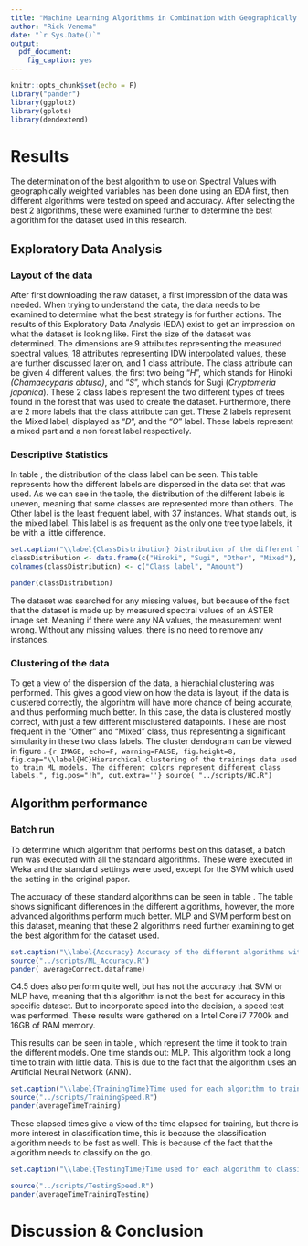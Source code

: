 ```yaml
---
title: "Machine Learning Algorithms in Combination with Geographically Weighted Variables"
author: "Rick Venema"
date: "`r Sys.Date()`"
output: 
  pdf_document:
    fig_caption: yes
---
```

```r
knitr::opts_chunk$set(echo = F)
library("pander")
library(ggplot2)
library(gplots)
library(dendextend)
```
\begin{abstract}
This paper extends the paper by Johnson et. al. 2012 \cite{Johnson12}, further examining different Machine Learning algorithms for ASTER image classifiction of forest types in a Japanese forest containing Sugi (\textit{Cryptomeria japonica}) and Hinoki (\textit{Chamaecyparis obtusa}) trees. This paper first looks into the dataset that was used in the original paper and tests different Machine Learning algorithms to create a model that can classify the different tree types quick and accurate. This has been done by using Weka, and the standard settings. Exept Support Vector Machines (SVMs), which has been set up with the settings used in the original paper.
\end{abstract}

\newpage

# Results
The determination of the best algorithm to use on Spectral Values with geographically weighted variables has been done using an EDA first, then different algorithms were tested on speed and accuracy. After selecting the best 2 algorithms, these were examined further to determine the best algorithm for the dataset used in this research.

## Exploratory Data Analysis
### Layout of the data
After first downloading the raw dataset, a first impression of the data was needed. When trying to understand the data, the data needs to be examined to determine what the best strategy is for further actions. The results of this Exploratory Data Analysis (EDA) exist to get an impression on what the dataset is looking like. First the size of the dataset was determined. The dimensions are 9 attributes representing the measured spectral values, 18 attributes representing IDW interpolated values, these are further discussed later on, and 1 class attribute. The class attribute can be given 4 different values, the first two being "*H*", which stands for Hinoki *(Chamaecyparis obtusa)*, and "*S*", which stands for Sugi (*Cryptomeria japonica*). These 2 class labels represent the two different types of trees found in the forest that was used to create the dataset. Furthermore, there are 2 more labels that the class attribute can get. These 2 labels represent the Mixed label, displayed as "*D*", and the "*O*" label. These labels represent a mixed part and a non forest label respectively.

### Descriptive Statistics
In table \ref{ClassDistribution}, the distribution of the class label can be seen. This table represents how the different labels are dispersed in the data set that was used. As we can see in the table, the distribution of the different labels is uneven, meaning that some classes are represented more than others. The Other label is the least frequent label, with 37 instances. What stands out, is the mixed label. This label is as frequent as the only one tree type labels, it be with a little difference. 

```r
set.caption("\\label{ClassDistribution} Distribution of the different labels of the Class attribute.")
classDistribution <- data.frame(c("Hinoki", "Sugi", "Other", "Mixed"), c(48, 59, 37, 54))
colnames(classDistribution) <- c("Class label", "Amount")

pander(classDistribution)

```

The dataset was searched for any missing values, but because of the fact that the dataset is made up by measured spectral values of an ASTER image set. Meaning if there were any NA values, the measurement went wrong. Without any missing values, there is no need to remove any instances. 


### Clustering of the data
To get a view of the dispersion of the data, a hierachial clustering was performed. This gives a good view on how the data is layout, if the data is clustered correctly, the algorihtm will have more chance of being accurate, and thus performing much better. In this case, the data is clustered mostly correct, with just a few different misclustered datapoints. These are most frequent in the "Other" and "Mixed" class, thus representing a significant simularity in these two class labels. The cluster dendogram can be viewed in figure \ref{ClassDistribution}. 
```{r IMAGE, echo=F, warning=FALSE, fig.height=8, fig.cap="\\label{HC}Hierarchical clustering of the trainings data used to train ML models. The different colors represent different class labels.", fig.pos="!h", out.extra=''}
source( "../scripts/HC.R")
```


\clearpage

## Algorithm performance
### Batch run
To determine which algorithm that performs best on this dataset, a batch run was executed with all the standard algorithms. These were executed in Weka and the standard settings were used, except for the SVM which used the setting in the original paper.

The accuracy of these standard algorithms can be seen in table \ref{Accuracy}. The table shows significant differences in the different algorithms, however, the more advanced algorithms perform much better. MLP and SVM perform best on this dataset, meaning that these 2 algorithms need further examining to get the best algorithm for the dataset used. 

```r
set.caption("\\label{Accuracy} Accuracy of the different algorithms with the trainings data used.")
source("../scripts/ML_Accuracy.R")
pander( averageCorrect.dataframe)
```

C4.5 does also perform quite well, but has not the accuracy that SVM or MLP have, meaning that this algorithm is not the best for accuracy in this specific dataset. But to incorporate speed into the decision, a speed test was performed. These results were gathered on a Intel Core i7 7700k and 16GB of RAM memory. 

This results can be seen in table \ref{TrainingTime}, which represent the time it took to train the different models. One time stands out: MLP. This algorithm took a long time to train with little data. This is due to the fact that the algorithm uses an Artificial Neural Network (ANN).
```r
set.caption("\\label{TrainingTime}Time used for each algorithm to train the algorithm")
source("../scripts/TrainingSpeed.R")
pander(averageTimeTraining)

```

These elapsed times give a view of the time elapsed for training, but there is more interest in classification time, this is because the classification algorithm needs to be fast as well. This is because of the fact that the algorithm needs to classify on the go. 

```r
set.caption("\\label{TestingTime}Time used for each algorithm to classify new instances")

source("../scripts/TestingSpeed.R")
pander(averageTimeTrainingTesting)

```



# Discussion & Conclusion



\clearpage

\begin{thebibliography}{9}

\bibitem{Johnson12}
Johnson, B., Tateishi, R., Xie, Z., 2012. \textit{Using geographically-weighted variables for image classification. Remote Sensing Letters}, 3 (6), 491-499.

\bibitem{Dataset}
\textit{Forest type mapping Data Set} Retrieved September 11, 2018, from https://archive.ics.uci.edu/ml/datasets/Forest+type+mapping

\bibitem{PCA}
\textit{ Introduction to Principal Component Analysis (PCA)} Viewed September 24 2018, from https://tgmstat.wordpress.com/2013/11/21/introduction-to-principal-component-analysis-pca/

\bibitem{Russel88}
Russell, G., Congaltol., 1988 \textit{A Comparison of Sampling Schemes Used in Generating Error Matrices for Assessing the Accuracy of Maps Generated from Remotely Sensed Data }

\bibitem{Mountrakis}
Mountrakis, G.,Im, J., Ogole, C., 2011 \textit{A Support vector machines in remote sensing: A review }

\bibitem{jose}
Jose M. Pena, Pedro A. Gutierrez, Cesar Hervás-Martínez, Johan Six, Richard E. Plant and Francisca Lopez-Granados,  2014 \textit{Based Image Classification of Summer Crops with Machine Learning Methods }

\bibitem{Raczko}
Raczko, E., Zagajewski, B. 2017 \textit{Comparison of support vector machine, random forest and neural network classifiers for tree species classification on airborne hyperspectral APEX images}

\bibitem{Zanaty}
Zanaty, E.A., 2012 \textit{Support Vector Machines (SVMs) versus Multilayer Perception (MLP) in data classification}

\end{thebibliography}

